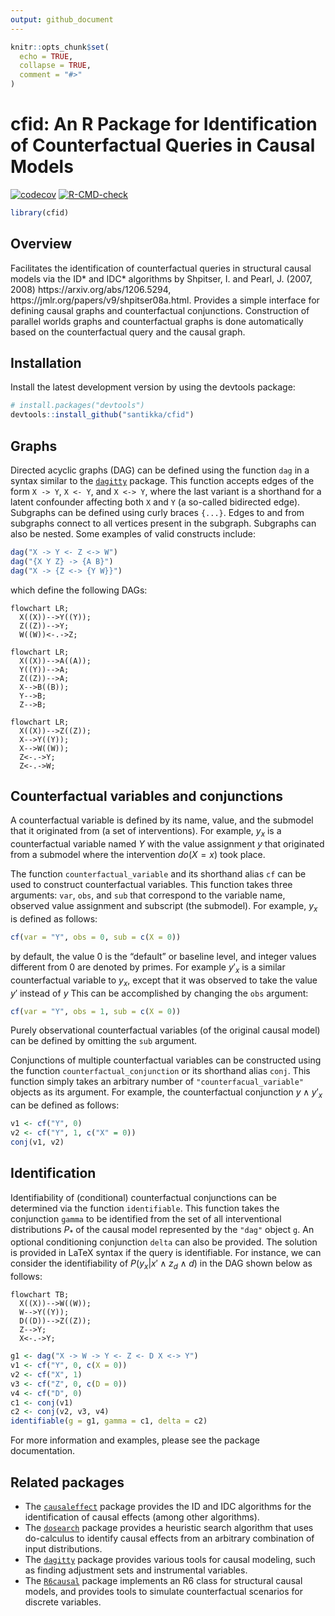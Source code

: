 ```yaml
---
output: github_document
---
```


```r
knitr::opts_chunk$set(
  echo = TRUE,
  collapse = TRUE,
  comment = "#>"
)
```

# cfid: An R Package for Identification of Counterfactual Queries in Causal Models

<!-- Badges -->
[![codecov](https://codecov.io/gh/santikka/cfid/branch/main/graph/badge.svg?token=13KFY7ULZ4)](https://codecov.io/gh/santikka/cfid)
[![R-CMD-check](https://github.com/santikka/cfid/workflows/R-CMD-check/badge.svg)](https://github.com/santikka/cfid/actions)


```r
library(cfid)
```

## Overview

Facilitates the identification of counterfactual queries in structural causal 
models via the ID* and IDC* algorithms by Shpitser, I. and Pearl, J. (2007, 2008) 
https://arxiv.org/abs/1206.5294,
https://jmlr.org/papers/v9/shpitser08a.html. Provides a simple interface for 
defining causal graphs and counterfactual conjunctions. Construction of parallel
worlds graphs and counterfactual graphs is done automatically based on the 
counterfactual query and the causal graph.

## Installation

Install the latest development version by using the devtools package:
```r
# install.packages("devtools")
devtools::install_github("santikka/cfid")
```

## Graphs

Directed acyclic graphs (DAG) can be defined using the function `dag` in a syntax
similar to the [`dagitty`](https://cran.r-project.org/package=dagitty) package.
This function accepts
edges of the form `X -> Y`, `X <- Y`, and `X <-> Y`, where the last variant is 
a shorthand for a latent confounder affecting both `X` and `Y` (a so-called
bidirected edge). Subgraphs can be defined using curly braces `{...}`. Edges
to and from subgraphs connect to all vertices present in the subgraph. Subgraphs
can also be nested. Some examples of valid constructs include:
```r
dag("X -> Y <- Z <-> W")
dag("{X Y Z} -> {A B}")
dag("X -> {Z <-> {Y W}}")
```
which define the following DAGs:
```mermaid
flowchart LR;
  X((X))-->Y((Y));
  Z((Z))-->Y;
  W((W))<-.->Z;
```
```mermaid
flowchart LR;
  X((X))-->A((A));
  Y((Y))-->A;
  Z((Z))-->A;
  X-->B((B));
  Y-->B;
  Z-->B;
```
```mermaid
flowchart LR;
  X((X))-->Z((Z));
  X-->Y((Y));
  X-->W((W));
  Z<-.->Y;
  Z<-.->W;
```

## Counterfactual variables and conjunctions

A counterfactual variable is defined by its name, value, and the submodel that
it originated from (a set of interventions). For example, $y_x$ is a counterfactual
variable named $Y$ with the value assignment $y$ that originated from a submodel
where the intervention $do(X = x)$ took place.

The function `counterfactual_variable`
and its shorthand alias `cf` can be used to construct counterfactual variables.
This function takes three arguments: `var`, `obs`, and `sub` that correspond
to the variable name, observed value assignment and subscript (the submodel).
For example, $y_x$ is defined as follows:
```r
cf(var = "Y", obs = 0, sub = c(X = 0))
```
by default, the value 0 is the "default" or baseline level, and integer values
different from 0 are denoted by primes. For example $y'_x$ is a similar counterfactual
variable to $y_x$, except that it was observed to take the value $y'$ instead of $y$
This can be accomplished by changing the `obs` argument:
```r
cf(var = "Y", obs = 1, sub = c(X = 0))
```
Purely observational counterfactual variables (of the original causal model)
can be defined by omitting the `sub` argument.

Conjunctions of multiple counterfactual variables can be constructed using the
function `counterfactual_conjunction` or its shorthand alias `conj`. This
function simply takes an arbitrary number of `"counterfacual_variable"` objects
as its argument. For example, the counterfactual conjunction 
$y \wedge y'_x$ can be defined as follows:
```r
v1 <- cf("Y", 0)
v2 <- cf("Y", 1, c("X" = 0))
conj(v1, v2)
```

## Identification

Identifiability of (conditional) counterfactual conjunctions can be determined 
via the function `identifiable`. This function takes the conjunction `gamma` to 
be identified from the set of all interventional distributions $P_*$ of the causal
model represented by the `"dag"` object `g`. An optional conditioning conjunction
`delta` can also be provided. The solution is provided in LaTeX syntax if the
query is identifiable. For instance, we can consider the identifiability
of $P(y_x|x' \wedge z_d \wedge d)$ in the DAG shown below as follows:
```mermaid
flowchart TB;
  X((X))-->W((W));
  W-->Y((Y));
  D((D))-->Z((Z));
  Z-->Y;
  X<-.->Y;
```
```r
g1 <- dag("X -> W -> Y <- Z <- D X <-> Y")
v1 <- cf("Y", 0, c(X = 0))
v2 <- cf("X", 1)
v3 <- cf("Z", 0, c(D = 0))
v4 <- cf("D", 0)
c1 <- conj(v1)
c2 <- conj(v2, v3, v4)
identifiable(g = g1, gamma = c1, delta = c2)
```
For more information and examples, please see the package documentation.

## Related packages

  - The [`causaleffect`](https://cran.r-project.org/package=causaleffect) 
    package provides the ID and IDC algorithms for
    the identification of causal effects (among other algorithms).
  - The [`dosearch`](https://cran.r-project.org/package=dosearch) 
    package provides a heuristic search algorithm that uses
    do-calculus to identify causal effects from an arbitrary combination of
    input distributions.
  - The [`dagitty`](https://cran.r-project.org/package=dagitty) 
    package provides various tools for causal modeling, such as finding 
    adjustment sets and instrumental variables.
  - The [`R6causal`](https://cran.r-project.org/package=R6causal)
    package implements an R6 class for structural causal models, and provides
    tools to simulate counterfactual scenarios for discrete variables.
